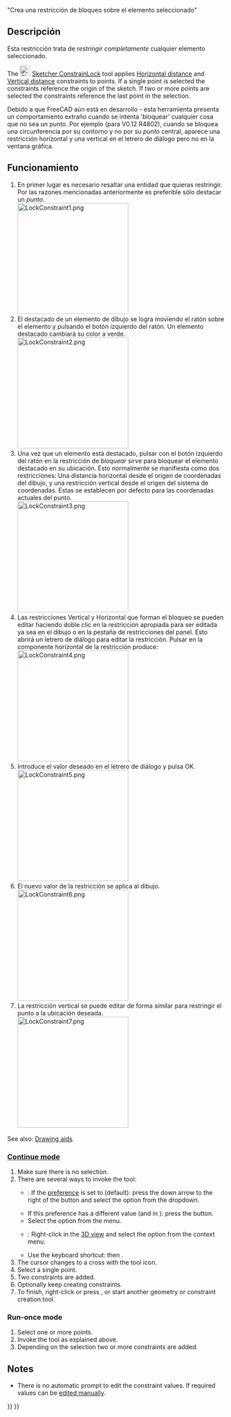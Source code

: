 <languages/>

{{Docnav
|[[Sketcher_ConstrainAngle|Angle]]
|[[Sketcher_ConstrainCoincidentUnified|Coincident (unified)]]
|[[Sketcher_Workbench|Sketcher]]
|IconL=Sketcher_ConstrainAngle.svg
|IconR=Sketcher_ConstrainCoincidentUnified.svg‎
|IconC=Workbench_Sketcher.svg
}}

<div class="mw-translate-fuzzy">
{{GuiCommand/es
|Name=Sketcher ConstrainLock
|Name/es=Sketcher ConstrainLock
|Workbenches=[[Sketcher Workbench/es|Croquizador]], [[PartDesign Workbench/es|Diseño de Piezas]]
|MenuLocation=Croquizador → Restricciones del Croquizador  → Bloquear
|SeeAlso=[[Sketcher_ConstrainBlock/es|Croquizador RestringirBloque]]
}}
</div>

<span id="Description"></span>
<div class="mw-translate-fuzzy">


"Crea una restricción de bloqueo sobre el elemento seleccionado"

==Descripción==

Esta restricción trata de <em>restringir completamente</em> cualquier elemento seleccionado.
</div>

The [[Image:Sketcher_ConstrainLock.svg|24px]] [[Sketcher_ConstrainLock|Sketcher ConstrainLock]] tool applies [[Sketcher_ConstrainDistanceX|Horizontal distance]] and [[Sketcher_ConstrainDistanceY|Vertical distance]] constraints to points. If a single point is selected the constraints reference the origin of the sketch. If two or more points are selected the constraints reference the last point in the selection.

<span id="Usage"></span>
<div class="mw-translate-fuzzy">
Debido a que FreeCAD aún está en desarrollo - esta herramienta presenta un comportamiento extraño cuando se intenta 'bloquear' cualquier cosa que no sea un punto. Por ejemplo (para V0.12 R4802), cuando se bloquea una circunferencia por su contorno y no por su <em>punto</em> central, aparece una restricción horizontal y una vertical en el letrero de diálogo pero no en la ventana gráfica.

==Funcionamiento==
<ol>
<li>En primer lugar es necesario resaltar una entidad que quieras restringir. Por las razones mencionadas anteriormente es preferible sólo destacar un <em>punto</em>.<br />  
[[File:LockConstraint1.png|256px]]</li>
<li>
El destacado de un elemento de dibujo se logra moviendo el ratón sobre el elemento y pulsando el botón izquierdo del ratón.
Un elemento destacado cambiará su color a verde.<br />  
[[File:LockConstraint2.png|256px]]</li>
<li>
Una vez que un elemento está destacado, pulsar con el botón izquierdo del ratón en la restricción de <em>bloquear</em> sirve para bloquear el elemento destacado en su ubicación. Esto normalmente se manifiesta como dos restricciones: Una distancia horizontal desde el origen de coordenadas del dibujo, y una restricción vertical desde el origen del sistema de coordenadas. Estas se establecen por defecto para las coordenadas actuales del punto.<br />  
[[File:LockConstraint3.png|256px]]</li>
<li>
Las restricciones Vertical y Horizontal que forman el bloqueo se pueden editar haciendo doble clic en la restricción apropiada para ser editada ya sea en el dibujo o en la pestaña de restricciones del panel. Esto abrirá un letrero de diálogo para editar la restricción. Pulsar en la componente horizontal de la restricción produce:<br />  
[[File:LockConstraint4.png|256px]].</li>
<li>Introduce el valor deseado en el letrero de diálogo y pulsa OK.<br />  
[[File:LockConstraint5.png|256px]]</li>
<li>El nuevo valor de la restricción se aplica al dibujo.<br />  
[[File:LockConstraint6.png|256px]]</li>
<li>La restricción vertical se puede editar de forma similar para restringir el punto a la ubicación deseada.<br />  
[[File:LockConstraint7.png|256px]]</li></ol>
</div>

See also: [[Sketcher_Workbench#Drawing_aids|Drawing aids]].

===[[Sketcher_Workbench#Continue_modes|Continue mode]]===

# Make sure there is no selection.
# There are several ways to invoke the tool:
#* {{Version|1.0}}: If the {{MenuCommand|Dimensioning constraints}} [[Sketcher_Preferences#General|preference]] is set to {{Value|Single tool}} (default): press the down arrow to the right of the {{Button|[[Image:Sketcher_Dimension.svg||x16px]][[Image:Toolbar_flyout_arrow.svg|x16px]]}} button and select the {{MenuCommand|[[Image:Sketcher_ConstrainLock.svg|16px]] Constrain lock}} option from the dropdown.
#* If this preference has a different value (and in {{VersionMinus|0.21}}): press the {{Button|[[Image:Sketcher_ConstrainLock.svg|16px]] [[Sketcher_ConstrainLock|Constrain lock]]}} button.
#* Select the {{MenuCommand|Sketch → Sketcher constraints → [[Image:Sketcher_ConstrainLock.svg|16px]] Constrain lock}} option from the menu.
#* {{Version|1.0}}: Right-click in the [[3D_view|3D view]] and select the {{MenuCommand|Dimension → [[Image:Sketcher_ConstrainLock.svg|16px]] Constrain lock}} option from the context menu.
#* Use the keyboard shortcut: {{KEY|K}} then {{KEY|L}}.
# The cursor changes to a cross with the tool icon.
# Select a single point.
# Two constraints are added.
# Optionally keep creating constraints.
# To finish, right-click or press {{KEY|Esc}}, or start another geometry or constraint creation tool.

===Run-once mode===

# Select one or more points.
# Invoke the tool as explained above.
# Depending on the selection two or more constraints are added.

==Notes==

* There is no automatic prompt to edit the constraint values. If required values can be [[Sketcher_Workbench#Edit_constraints|edited manually]].


{{Docnav
|[[Sketcher_ConstrainAngle|Angle]]
|[[Sketcher_ConstrainCoincidentUnified|Coincident (unified)]]
|[[Sketcher_Workbench|Sketcher]]
|IconL=Sketcher_ConstrainAngle.svg
|IconR=Sketcher_ConstrainCoincidentUnified.svg‎
|IconC=Workbench_Sketcher.svg
}}

{{Sketcher_Tools_navi{{#translation:}}}}
{{Userdocnavi{{#translation:}}}}